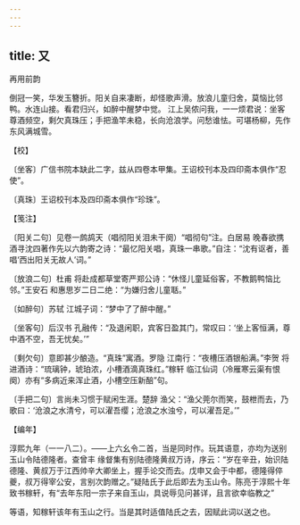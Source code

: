 ```yaml
---
---
---
```

title: 又
---



再用前韵





倒冠一笑，华发玉簪折。阳关自来凄断，却怪歌声滑。放浪儿童归舍，莫恼比邻鸭。水连山接。看君归兴，如醉中醒梦中觉。 江上吴侬问我，一一烦君说：坐客尊酒频空，剩欠真珠压；手把渔竿未稳，长向沧浪学。问愁谁怯。可堪杨柳，先作东风满城雪。





【校】


〔坐客〕广信书院本缺此二字，兹从四卷本甲集。王诏校刊本及四印斋本俱作“忍使”。

〔真珠〕王诏校刊本及四印斋本俱作“珍珠”。





【笺注】


〔阳关二句〕见卷一鹧鸪天（唱彻阳关泪未干阕）“唱彻句”注。白居易 晚春欲携酒寻沈四著作先以六韵寄之诗：“最忆阳关唱，真珠一串歌。”自注：“沈有讴者，善唱‘西出阳关无故人’词。”

〔放浪二句〕杜甫 将赴成都草堂寄严郑公诗：“休怪儿童延俗客，不教鹅鸭恼比邻。”王安石 和惠思岁二日二绝：“为嫌归舍儿童聒。”

〔如醉句〕苏轼 江城子词：“梦中了了醉中醒。”

〔坐客句〕后汉书 孔融传：“及退闲职，宾客日盈其门，常叹曰：‘坐上客恒满，尊中酒不空，吾无忧矣。’”

〔剩欠句〕意即甚少酿造。“真珠”寓酒。罗隐 江南行：“夜槽压酒银船满。”李贺 将进酒诗：“琉璃钟，琥珀浓，小槽酒滴真珠红。”稼轩 临江仙词（冷雁寒云渠有恨阕）亦有“多病近来浑止酒，小槽空压新醅”句。

〔手把二句〕言尚未习惯于赋闲生涯。楚辞 渔父：“渔父莞尔而笑，鼓枻而去，乃歌曰：‘沧浪之水清兮，可以濯吾缨；沧浪之水浊兮，可以濯吾足。’”





【编年】


淳熙九年（一一八二）。——上六幺令二首，当是同时作。玩其语意，亦均为送别玉山令陆德隆者。查曾丰 缘督集有别陆德隆黄叔万诗，序云：“岁在辛丑，始识陆德隆、黄叔万于江西帅辛大卿坐上，握手论交而去。戊申又会于中都，德隆得倅夔，叔万得宰公安，言别次韵赠之。”疑陆氏于此后即去为玉山令。陈亮于淳熙十年致书稼轩，有“去年东阳一宗子来自玉山，具说辱见问甚详，且言欲幸临教之”

等语，知稼轩该年有玉山之行。当是其时适值陆氏之去，因赋此词以送之也。
